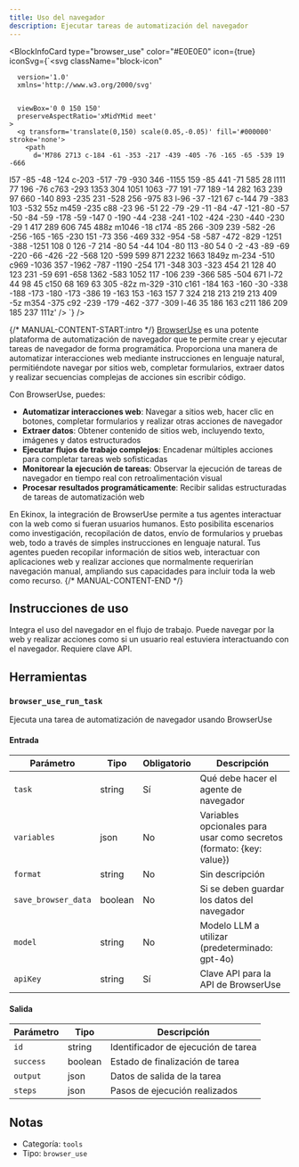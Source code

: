 ```yaml
---
title: Uso del navegador
description: Ejecutar tareas de automatización del navegador
---
```



<BlockInfoCard 
  type="browser_use"
  color="#E0E0E0"
  icon={true}
  iconSvg={`<svg className="block-icon"
      
      version='1.0'
      xmlns='http://www.w3.org/2000/svg'
      
      
      viewBox='0 0 150 150'
      preserveAspectRatio='xMidYMid meet'
    >
      <g transform='translate(0,150) scale(0.05,-0.05)' fill='#000000' stroke='none'>
        <path
          d='M786 2713 c-184 -61 -353 -217 -439 -405 -76 -165 -65 -539 19 -666
l57 -85 -48 -124 c-203 -517 -79 -930 346 -1155 159 -85 441 -71 585 28 l111
77 196 -76 c763 -293 1353 304 1051 1063 -77 191 -77 189 -14 282 163 239 97
660 -140 893 -235 231 -528 256 -975 83 l-96 -37 -121 67 c-144 79 -383 103
-532 55z m459 -235 c88 -23 96 -51 22 -79 -29 -11 -84 -47 -121 -80 -57 -50
-84 -59 -178 -59 -147 0 -190 -44 -238 -241 -102 -424 -230 -440 -230 -29 1
417 289 606 745 488z m1046 -18 c174 -85 266 -309 239 -582 -26 -256 -165
-165 -230 151 -73 356 -469 332 -954 -58 -587 -472 -829 -1251 -388 -1251 108
0 126 -7 214 -80 54 -44 104 -80 113 -80 54 0 -2 -43 -89 -69 -220 -66 -426
-22 -568 120 -599 599 871 2232 1663 1849z m-234 -510 c969 -1036 357 -1962
-787 -1190 -254 171 -348 303 -323 454 21 128 40 123 231 -59 691 -658 1362
-583 1052 117 -106 239 -366 585 -504 671 l-72 44 98 45 c150 68 169 63 305
-82z m-329 -310 c161 -184 163 -160 -30 -338 -188 -173 -180 -173 -386 19
-163 153 -163 157 7 324 218 213 219 213 409 -5z m354 -375 c92 -239 -179
-462 -377 -309 l-46 35 186 163 c211 186 209 185 237 111z'
        />
      </g>
    </svg>`}
/>

{/* MANUAL-CONTENT-START:intro */}
[BrowserUse](https://browser-use.com/) es una potente plataforma de automatización de navegador que te permite crear y ejecutar tareas de navegador de forma programática. Proporciona una manera de automatizar interacciones web mediante instrucciones en lenguaje natural, permitiéndote navegar por sitios web, completar formularios, extraer datos y realizar secuencias complejas de acciones sin escribir código.

Con BrowserUse, puedes:

- **Automatizar interacciones web**: Navegar a sitios web, hacer clic en botones, completar formularios y realizar otras acciones de navegador
- **Extraer datos**: Obtener contenido de sitios web, incluyendo texto, imágenes y datos estructurados
- **Ejecutar flujos de trabajo complejos**: Encadenar múltiples acciones para completar tareas web sofisticadas
- **Monitorear la ejecución de tareas**: Observar la ejecución de tareas de navegador en tiempo real con retroalimentación visual
- **Procesar resultados programáticamente**: Recibir salidas estructuradas de tareas de automatización web

En Ekinox, la integración de BrowserUse permite a tus agentes interactuar con la web como si fueran usuarios humanos. Esto posibilita escenarios como investigación, recopilación de datos, envío de formularios y pruebas web, todo a través de simples instrucciones en lenguaje natural. Tus agentes pueden recopilar información de sitios web, interactuar con aplicaciones web y realizar acciones que normalmente requerirían navegación manual, ampliando sus capacidades para incluir toda la web como recurso.
{/* MANUAL-CONTENT-END */}

## Instrucciones de uso

Integra el uso del navegador en el flujo de trabajo. Puede navegar por la web y realizar acciones como si un usuario real estuviera interactuando con el navegador. Requiere clave API.

## Herramientas

### `browser_use_run_task`

Ejecuta una tarea de automatización de navegador usando BrowserUse

#### Entrada

| Parámetro | Tipo | Obligatorio | Descripción |
| --------- | ---- | ----------- | ----------- |
| `task` | string | Sí | Qué debe hacer el agente de navegador |
| `variables` | json | No | Variables opcionales para usar como secretos \(formato: \{key: value\}\) |
| `format` | string | No | Sin descripción |
| `save_browser_data` | boolean | No | Si se deben guardar los datos del navegador |
| `model` | string | No | Modelo LLM a utilizar \(predeterminado: gpt-4o\) |
| `apiKey` | string | Sí | Clave API para la API de BrowserUse |

#### Salida

| Parámetro | Tipo | Descripción |
| --------- | ---- | ----------- |
| `id` | string | Identificador de ejecución de tarea |
| `success` | boolean | Estado de finalización de tarea |
| `output` | json | Datos de salida de la tarea |
| `steps` | json | Pasos de ejecución realizados |

## Notas

- Categoría: `tools`
- Tipo: `browser_use`
